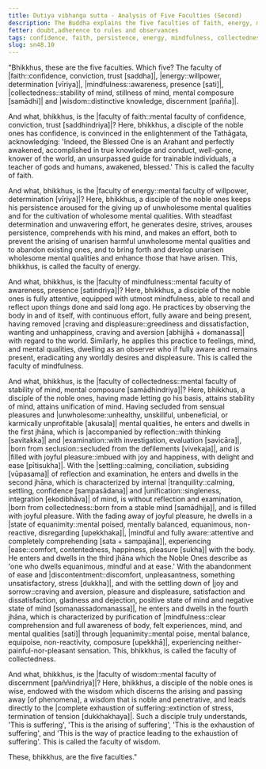 ```yaml
---
title: Dutiya vibhaṅga sutta - Analysis of Five Faculties (Second)
description: The Buddha explains the five faculties of faith, energy, mindfulness, collectedness, and wisdom.
fetter: doubt,adherence to rules and observances
tags: confidence, faith, persistence, energy, mindfulness, collectedness, wisdom, faculties, sn, sn45-56, sn48
slug: sn48.10
---
```


"Bhikkhus, these are the five faculties. Which five? The faculty of |faith::confidence, conviction, trust [saddha]|, |energy::willpower, determination [vīriya]|, |mindfulness::awareness, presence [sati]|, |collectedness::stability of mind, stillness of mind, mental composure [samādhi]| and |wisdom::distinctive knowledge, discernment [pañña]|.

And what, bhikkhus, is the |faculty of faith::mental faculty of confidence, conviction, trust [saddhindriya]|? Here, bhikkhus, a disciple of the noble ones has confidence, is convinced in the enlightenment of the Tathāgata, acknowledging: 'Indeed, the Blessed One is an Arahant and perfectly awakened, accomplished in true knowledge and conduct, well-gone, knower of the world, an unsurpassed guide for trainable individuals, a teacher of gods and humans, awakened, blessed.' This is called the faculty of faith.

And what, bhikkhus, is the |faculty of energy::mental faculty of willpower, determination [vīriya]|? Here, bhikkhus, a disciple of the noble ones keeps his persistence aroused for the giving up of unwholesome mental qualities and for the cultivation of wholesome mental qualities. With steadfast determination and unwavering effort, he generates desire, strives, arouses persistence, comprehends with his mind, and makes an effort, both to prevent the arising of unarisen harmful unwholesome mental qualities and to abandon existing ones, and to bring forth and develop unarisen wholesome mental qualities and enhance those that have arisen. This, bhikkhus, is called the faculty of energy.

And what, bhikkhus, is the |faculty of mindfulness::mental faculty of awareness, presence [satindriya]|? Here, bhikkhus, a disciple of the noble ones is fully attentive, equipped with utmost mindfulness, able to recall and reflect upon things done and said long ago. He practices by observing the body in and of itself, with continuous effort, fully aware and being present, having removed |craving and displeasure::greediness and dissatisfaction, wanting and unhappiness, craving and aversion [abhijjhā + domanassa]| with regard to the world. Similarly, he applies this practice to feelings, mind, and mental qualities, dwelling as an observer who if fully aware and remains present, eradicating any worldly desires and displeasure. This is called the faculty of mindfulness.

And what, bhikkhus, is the |faculty of collectedness::mental faculty of stability of mind, mental composure [samādhindriya]|? Here, bhikkhus, a disciple of the noble ones, having made letting go his basis, attains stability of mind, attains unification of mind. Having secluded from sensual pleasures and |unwholesome::unhealthy, unskillful, unbeneficial, or karmically unprofitable [akusala]| mental qualities, he enters and dwells in the first jhāna, which is |accompanied by reflection::with thinking [savitakka]| and |examination::with investigation, evaluation [savicāra]|, |born from seclusion::secluded from the defilements [vivekaja]|, and is |filled with joyful pleasure::imbued with joy and happiness, with delight and ease [pītisukha]|. With the |settling::calming, conciliation, subsiding [vūpasama]| of reflection and examination, he enters and dwells in the second jhāna, which is characterized by internal |tranquility::calming, settling, confidence [sampasādana]| and |unification::singleness, integration [ekodibhāva]| of mind, is without reflection and examination, |born from collectedness::born from a stable mind [samādhija]|, and is filled with joyful pleasure. With the fading away of joyful pleasure, he dwells in a |state of equanimity::mental poised, mentally balanced, equanimous, non-reactive, disregarding [upekkhaka]|, |mindful and fully aware::attentive and completely comprehending [sata + sampajāna]|, experiencing |ease::comfort, contentedness, happiness, pleasure [sukha]| with the body. He enters and dwells in the third jhāna which the Noble Ones describe as 'one who dwells equanimous, mindful and at ease.' With the abandonment of ease and |discontentment::discomfort, unpleasantness, something unsatisfactory, stress [dukkha]|, and with the settling down of |joy and sorrow::craving and aversion, pleasure and displeasure, satisfaction and dissatisfaction, gladness and dejection, positive state of mind and negative state of mind [somanassadomanassa]|, he enters and dwells in the fourth jhāna, which is characterized by purification of |mindfulness::clear comprehension and full awareness of body, felt experiences, mind, and mental qualities [sati]| through |equanimity::mental poise, mental balance, equipoise, non-reactivity, composure [upekkhā]|, experiencing neither-painful-nor-pleasant sensation. This, bhikkhus, is called the faculty of collectedness.

And what, bhikkhus, is the |faculty of wisdom::mental faculty of discernment [paññindriya]|? Here, bhikkhus, a disciple of the noble ones is wise, endowed with the wisdom which discerns the arising and passing away [of phenomena], a wisdom that is noble and penetrative, and leads directly to the |complete exhaustion of suffering::extinction of stress, termination of tension [dukkhakhaya]|. Such a disciple truly understands, 'This is suffering', 'This is the arising of suffering', 'This is the exhaustion of suffering', and 'This is the way of practice leading to the exhaustion of suffering'. This is called the faculty of wisdom.

These, bhikkhus, are the five faculties."